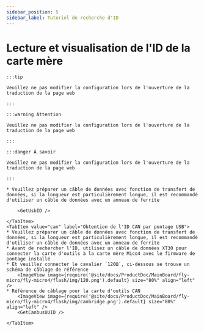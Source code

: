 ```yaml
---
sidebar_position: 5
sidebar_label: Tutoriel de recherche d'ID
---
```



# Lecture et visualisation de l'ID de la carte mère

    :::tip

    Veuillez ne pas modifier la configuration lors de l'ouverture de la traduction de la page web

    :::

    :::warning Attention

    Veuillez ne pas modifier la configuration lors de l'ouverture de la traduction de la page web

    :::

    :::danger À savoir

    Veuillez ne pas modifier la configuration lors de l'ouverture de la traduction de la page web

    :::

<Tabs>
    <TabItem value="usb" label="Obtention de l'ID USB" default>
        
    * Veuillez préparer un câble de données avec fonction de transfert de données, si la longueur est particulièrement longue, il est recommandé d'utiliser un câble de données avec un anneau de ferrite
    
        <GetUsbID />
        
    </TabItem>
    <TabItem value="can" label="Obtention de l'ID CAN par pontage USB">
    * Veuillez préparer un câble de données avec fonction de transfert de données, si la longueur est particulièrement longue, il est recommandé d'utiliser un câble de données avec un anneau de ferrite
    * Avant de rechercher l'ID, utilisez un câble de données XT30 pour connecter la carte d'outils à la carte mère Mico4 avec le firmware de pontage installé
    * Et veuillez connecter le cavalier `120Ω`, ci-dessous se trouve un schéma de câblage de référence
        <ImageView image={require('@site/docs/ProductDoc/MainBoard/fly-micro/fly-micro4/flash/img/120.png').default} size="80%" align="left" />
    * Référence de câblage pour la carte d'outils CAN
        <ImageView image={require('@site/docs/ProductDoc/MainBoard/fly-micro/fly-micro4/flash/img/canbridge.png').default} size="80%" align="left" />   
        <GetCanbusUUID />

    </TabItem>
</Tabs>